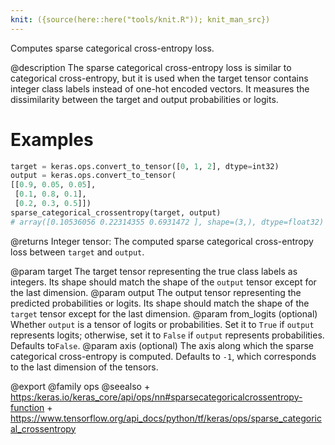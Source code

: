 ```yaml
---
knit: ({source(here::here("tools/knit.R")); knit_man_src})
---
```

Computes sparse categorical cross-entropy loss.

@description
The sparse categorical cross-entropy loss is similar to categorical
cross-entropy, but it is used when the target tensor contains integer
class labels instead of one-hot encoded vectors. It measures the
dissimilarity between the target and output probabilities or logits.

# Examples
```python
target = keras.ops.convert_to_tensor([0, 1, 2], dtype=int32)
output = keras.ops.convert_to_tensor(
[[0.9, 0.05, 0.05],
 [0.1, 0.8, 0.1],
 [0.2, 0.3, 0.5]])
sparse_categorical_crossentropy(target, output)
# array([0.10536056 0.22314355 0.6931472 ], shape=(3,), dtype=float32)
```

@returns
Integer tensor: The computed sparse categorical cross-entropy
loss between `target` and `output`.

@param target The target tensor representing the true class labels as
    integers. Its shape should match the shape of the `output`
    tensor except for the last dimension.
@param output The output tensor representing the predicted probabilities
    or logits.
    Its shape should match the shape of the `target` tensor except
    for the last dimension.
@param from_logits (optional) Whether `output` is a tensor of logits
    or probabilities.
    Set it to `True` if `output` represents logits; otherwise,
    set it to `False` if `output` represents probabilities.
    Defaults to`False`.
@param axis (optional) The axis along which the sparse categorical
    cross-entropy is computed.
    Defaults to `-1`, which corresponds to the last dimension
    of the tensors.

@export
@family ops
@seealso
+ <https:/keras.io/keras_core/api/ops/nn#sparsecategoricalcrossentropy-function>
+ <https://www.tensorflow.org/api_docs/python/tf/keras/ops/sparse_categorical_crossentropy>
